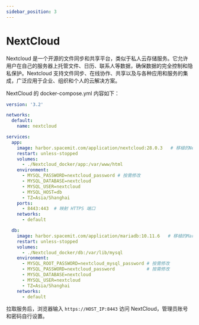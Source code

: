 ```yaml
---
sidebar_position: 3
---
```


# NextCloud

Nextcloud 是一个开源的文件同步和共享平台，类似于私人云存储服务。它允许用户在自己的服务器上托管文件、日历、联系人等数据，确保数据的完全控制和隐私保护。Nextcloud 支持文件同步、在线协作、共享以及与各种应用和服务的集成，广泛应用于企业、组织和个人的云解决方案。

NextCloud 的 docker-compose.yml 内容如下：

```yaml
version: '3.2'

networks:
  default:
    name: nextcloud

services:
  app:
    image: harbor.spacemit.com/application/nextcloud:28.0.3   # 移植的NextCloud镜像
    restart: unless-stopped
    volumes:
      - ./Nextcloud_docker/app:/var/www/html
    environment:
      - MYSQL_PASSWORD=nextcloud_password # 按需修改
      - MYSQL_DATABASE=nextcloud
      - MYSQL_USER=nextcloud
      - MYSQL_HOST=db
      - TZ=Asia/Shanghai
    ports:
      - 8443:443  # 映射 HTTPS 端口
    networks:
      - default

  db:
    image: harbor.spacemit.com/application/mariadb:10.11.6   # 移植的MariaDB镜像
    restart: unless-stopped
    volumes:
      - ./Nextcloud_docker/db:/var/lib/mysql
    environment:
      - MYSQL_ROOT_PASSWORD=nextcloud_mysql_password # 按需修改
      - MYSQL_PASSWORD=nextcloud_password            # 按需修改
      - MYSQL_DATABASE=nextcloud
      - MYSQL_USER=nextcloud
      - TZ=Asia/Shanghai
    networks:
      - default
```

拉取服务后，浏览器输入 `https://HOST_IP:8443` 访问 NextCloud，管理员账号和密码自行设置。